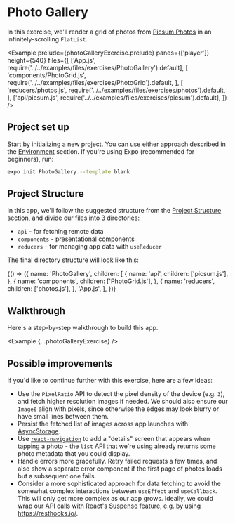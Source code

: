 
# Photo Gallery

In this exercise, we'll render a grid of photos from [Picsum Photos](https://picsum.photos) in an infinitely-scrolling `FlatList`.

<Example
  prelude={photoGalleryExercise.prelude}
  panes={['player']}
  height={540}
  files={[
    ['App.js', require('../../examples/files/exercises/PhotoGallery').default],
    [
      'components/PhotoGrid.js',
      require('../../examples/files/exercises/PhotoGrid').default,
    ],
    [
      'reducers/photos.js',
      require('../../examples/files/exercises/photos').default,
    ],
    ['api/picsum.js', require('../../examples/files/exercises/picsum').default],
  ]}
/>

## Project set up

Start by initializing a new project. You can use either approach described in the [Environment](/environment) section. If you're using Expo (recommended for beginners), run:

```bash
expo init PhotoGallery --template blank
```

## Project Structure

In this app, we'll follow the suggested structure from the [Project Structure](/app/project_structure) section, and divide our files into 3 directories:

- `api` - for fetching remote data
- `components` - presentational components
- `reducers` - for managing app data with `useReducer`

The final directory structure will look like this:

<FileTreeDiagram>
  {() => ({
    name: 'PhotoGallery',
    children: [
      {
        name: 'api',
        children: ['picsum.js'],
      },
      {
        name: 'components',
        children: ['PhotoGrid.js'],
      },
      {
        name: 'reducers',
        children: ['photos.js'],
      },
      'App.js',
    ],
  })}
</FileTreeDiagram>

## Walkthrough

Here's a step-by-step walkthrough to build this app.

<Example {...photoGalleryExercise} />

## Possible improvements

If you'd like to continue further with this exercise, here are a few ideas:

- Use the `PixelRatio` API to detect the pixel density of the device (e.g. `3`), and fetch higher resolution images if needed. We should also ensure our `Image`s align with pixels, since otherwise the edges may look blurry or have small lines between them.
- Persist the fetched list of images across app launches with [AsyncStorage](/app/persistence/asyncstorage).
- Use [`react-navigation`](/app/navigation/react_navigation) to add a "details" screen that appears when tapping a photo - the `list` API that we're using already returns some photo metadata that you could display.
- Handle errors more gracefully. Retry failed requests a few times, and also show a separate error component if the first page of photos loads but a subsequent one fails.
- Consider a more sophisticated approach for data fetching to avoid the somewhat complex interactions between `useEffect` and `useCallback`. This will only get more complex as our app grows. Ideally, we could wrap our API calls with React's [Suspense](https://reactjs.org/docs/concurrent-mode-suspense.html) feature, e.g. by using https://resthooks.io/.

